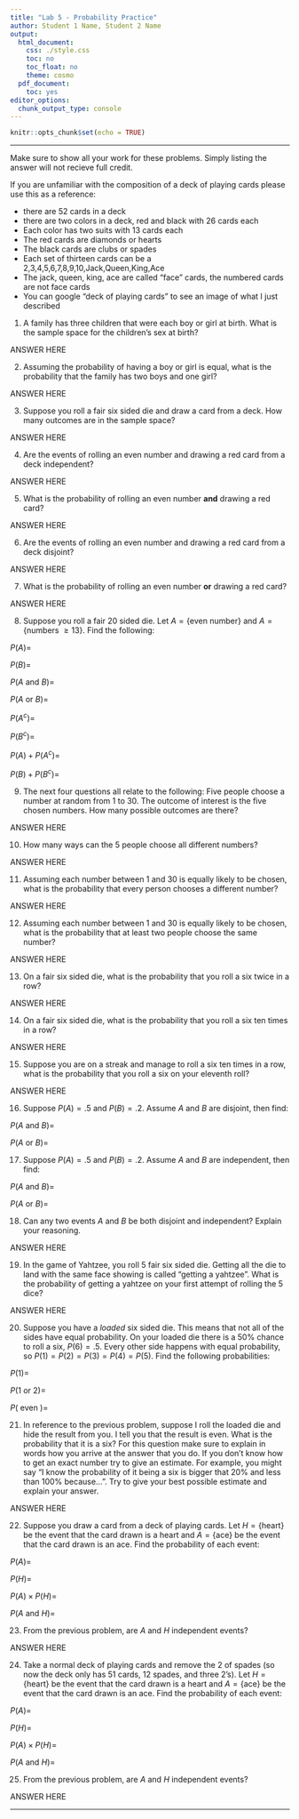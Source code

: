 ```yaml
---
title: "Lab 5 - Probability Practice"
author: Student 1 Name, Student 2 Name
output:
  html_document:
    css: ./style.css
    toc: no
    toc_float: no
    theme: cosmo
  pdf_document:
    toc: yes
editor_options:
  chunk_output_type: console
---
```


```r
knitr::opts_chunk$set(echo = TRUE)
```

---

Make sure to show all your work for these problems. Simply listing the answer will not recieve full credit.

If you are unfamiliar with the composition of a deck of playing cards please use this as a reference:

+ there are 52 cards in a deck
+ there are two colors in a deck, red and black with 26 cards each
+ Each color has two suits with 13 cards each
+ The red cards are diamonds or hearts
+ The black cards are clubs or spades
+ Each set of thirteen cards can be a 2,3,4,5,6,7,8,9,10,Jack,Queen,King,Ace
+ The jack, queen, king, ace are called "face" cards, the numbered cards are not face cards
+ You can google "deck of playing cards" to see an image of what I just described 

1. A family has three children that were each boy or girl at birth. What is the sample space for the children's sex at birth?


<div>
:::{#answer}

ANSWER HERE

:::
</div>

2. Assuming the probability of having a boy or girl is equal, what is the probability that the family has two boys and one girl?

<div>
:::{#answer}

ANSWER HERE

:::
</div>

3. Suppose you roll a fair six sided die and draw a card from a deck. How many outcomes are in the sample space?

<div>
:::{#answer}

ANSWER HERE

:::
</div>

4. Are the events of rolling an even number and drawing a red card from a deck independent?

<div>
:::{#answer}

ANSWER HERE

:::
</div>

5. What is the probability of rolling an even number **and** drawing a red card?

<div>
:::{#answer}

ANSWER HERE

:::
</div>

6. Are the events of rolling an even number and drawing a red card from a deck disjoint?

<div>
:::{#answer}

ANSWER HERE

:::
</div>

7. What is the probability of rolling an even number **or** drawing a red card?

<div>
:::{#answer}

ANSWER HERE

:::
</div>

8. Suppose you roll a fair 20 sided die. Let $A = \{ \text{even number} \}$ and $A = \{ \text{numbers } \geq 13 \}$. Find the following:

<div>
:::{#answer}

$P(A)=$

$P(B)=$

$P(A \text{ and }B)=$

$P(A \text{ or }B)=$

$P(A^c)=$

$P(B^c)=$

$P(A) + P(A^c) =$

$P(B) + P(B^c) =$


:::
</div>

9. The next four questions all relate to the following: Five people choose a number at random from 1 to 30. The outcome of interest is the five chosen numbers. How many possible outcomes are there?

<div>
:::{#answer}

ANSWER HERE

:::
</div>

10. How many ways can the 5 people choose all different numbers?

<div>
:::{#answer}

ANSWER HERE

:::
</div>

11. Assuming each number between $1$ and $30$ is equally likely to be chosen, what is the probability that every person chooses a different number?

<div>
:::{#answer}

ANSWER HERE

:::
</div>

12. Assuming each number between $1$ and $30$ is equally likely to be chosen, what is the probability that at least two people choose the same number?

<div>
:::{#answer}

ANSWER HERE

:::
</div>

13. On a fair six sided die, what is the probability that you roll a six twice in a row?

<div>
:::{#answer}

ANSWER HERE

:::
</div>

14. On a fair six sided die, what is the probability that you roll a six ten times in a row?

<div>
:::{#answer}

ANSWER HERE

:::
</div> 

15. Suppose you are on a streak and manage to roll a six ten times in a row, what is the probability that you roll a six on your eleventh roll?

<div>
:::{#answer}

ANSWER HERE

:::
</div> 

16. Suppose $P(A)=.5$ and $P(B)=.2$. Assume $A$ and $B$ are disjoint, then find:

<div>
:::{#answer}

$P(A \text{ and } B) =$

$P(A \text{ or } B) =$

:::
</div>

17. Suppose $P(A)=.5$ and $P(B)=.2$. Assume $A$ and $B$ are independent, then find:

<div>
:::{#answer}

$P(A \text{ and } B) =$

$P(A \text{ or } B) =$

:::
</div>

18. Can any two events $A$ and $B$ be both disjoint and independent? Explain your reasoning.

<div>
:::{#answer}

ANSWER HERE

:::
</div>

19. In the game of Yahtzee, you roll 5 fair six sided die. Getting all the die to land with the same face showing is called "getting a yahtzee". What is the probability of getting a yahtzee on your first attempt of rolling the 5 dice?

<div>
:::{#answer}

ANSWER HERE

:::
</div>

20. Suppose you have a *loaded* six sided die. This means that not all of the sides have equal probability. On your loaded die there is a $50 \%$ chance to roll a six, $P(6)=.5$. Every other side happens with equal probability, so $P(1)=P(2)=P(3)=P(4)=P(5)$. Find the following probabilities:

<div>
:::{#answer}

$P(1)=$

$P(1 \text{ or } 2)=$

$P(\text{ even })=$


:::
</div>

21. In reference to the previous problem, suppose I roll the loaded die and hide the result from you. I tell you that the result is even. What is the probability that it is a six? For this question make sure to explain in words how you arrive at the answer that you do. If you don't know how to get an exact number try to give an estimate. For example, you might say "I know the probability of it being a six is bigger that $20 \%$ and less than $100 \%$ because...". Try to give your best possible estimate and explain your answer.

<div>
:::{#answer}

ANSWER HERE

:::
</div>

22. Suppose you draw a card from a deck of playing cards. Let $H = \{ \text{heart} \}$ be the event that the card drawn is a heart and $A = \{ \text{ace} \}$ be the event that the card drawn is an ace. Find the probability of each event:

<div>
:::{#answer}

$P(A)=$

$P(H)=$

$P(A) \times P(H)=$

$P(A \text{ and } H)=$



:::
</div>

23. From the previous problem, are $A$ and $H$ independent events?

<div>
:::{#answer}

ANSWER HERE

:::
</div>

24. Take a normal deck of playing cards and remove the 2 of spades (so now the deck only has 51 cards, 12 spades, and three 2's). Let $H = \{ \text{heart} \}$ be the event that the card drawn is a heart and $A = \{ \text{ace} \}$ be the event that the card drawn is an ace. Find the probability of each event:

<div>
:::{#answer}

$P(A)=$

$P(H)=$

$P(A) \times P(H)=$

$P(A \text{ and } H)=$



:::
</div>

25. From the previous problem, are $A$ and $H$ independent events?

<div>
:::{#answer}

ANSWER HERE

:::
</div>

---







